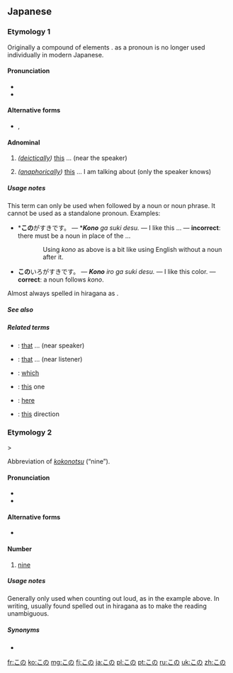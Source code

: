 ==Japanese==

===Etymology 1===
Originally a compound of {{etyl|ojp|ja}} elements {{compound|lang=ja|こ|tr1=ko|t1=(''pronoun'') this|の|tr2=no|t2=possessive, modifies following noun}}.  {{l|ja|こ}} as a pronoun is no longer used individually in modern Japanese.

====Pronunciation====
* {{l|ja|sc=Latn|訓読み|Kun'yomi}}
* {{IPA|lang=ja|[ko̞no̞]}}

====Alternative forms====
* {{l|ja|此の}}, {{l|ja|斯の}}

====Adnominal====
{{ja-pos|h|adnominal|rom=kono}}

# ''([[deictically]])'' [[this]] ... (near the speaker)
#: {{usex|lang=ja|'''この'''車は緑です。|tr='''この'''くるまはみどりです。<br/>'''''Kono''' kuruma wa midori desu.''|t='''This''' car is green.}}
# ''([[anaphorically]])'' [[this]] ... I am talking about (only the speaker knows)

=====Usage notes=====
This term can only be used when followed by a noun or noun phrase.  It cannot be used as a standalone pronoun.  Examples:
* *'''この'''がすきです。 — *'''''Kono''' ga suki desu.'' — I like this ... — '''incorrect''': there must be a noun in place of the ...
:: Using ''kono'' as above is a bit like using English {{term|lang=en|the}} without a noun after it.
* '''この'''いろがすきです。 — '''''Kono''' iro ga suki desu.'' — I like this color. — '''correct''': a noun follows ''kono''.

Almost always spelled in hiragana as {{Jpan|この}}.

=====See also=====
{{Japanese demonstratives}}

=====Related terms=====
{{rel-top}}
* {{l|ja|その|tr=''{{l|ja|sc=Latn|sono}}''}}: [[that]] ... (near speaker)
* {{l|ja|あの|tr=''{{l|ja|sc=Latn|ano}}''}}: [[that]] ... (near listener)
* {{l|ja|どの|tr=''{{l|ja|sc=Latn|dono}}''}}: [[which]]
* {{l|ja|これ|tr=''{{l|ja|sc=Latn|kore}}''}}: [[this]] one
* {{l|ja|ここ|tr=''{{l|ja|sc=Latn|koko}}''}}: [[here]]
* {{l|ja|こちら|tr=''{{l|ja|sc=Latn|kochira}}''}}: [[this]] direction
{{rel-bottom}}

===Etymology 2===
{{IPAchar|/kokonotsu/}} > {{IPAchar|/kono/}}

Abbreviation of ''[[kokonotsu]]'' (“nine”).

====Pronunciation====
* {{l|ja|sc=Latn|訓読み|Kun'yomi}}
* {{IPA|lang=ja|[ko̞no̞]}}

====Alternative forms====
* {{l|ja|九}}

====Number====
{{ja-pos|h|number|rom=kono}}

# {{dated|lang=ja}} [[nine]]
#: {{usex|lang=ja|ひい、ふう、みい、よう、いつ、むう、なな、やあ、'''この'''、とお。|tr=''hī, fū, mī, yō, itsu, mū, nana, yā, '''kono''', tō.''|t=One, two, three, four, five, six, seven, eight, '''nine''', ten.}}

=====Usage notes=====
Generally only used when counting out loud, as in the example above.  In writing, usually found spelled out in hiragana as {{Jpan|この}} to make the reading unambiguous.

=====Synonyms=====
* {{l|ja|ここのつ}}

[[fr:この]]
[[ko:この]]
[[mg:この]]
[[fj:この]]
[[ja:この]]
[[pl:この]]
[[pt:この]]
[[ru:この]]
[[uk:この]]
[[zh:この]]